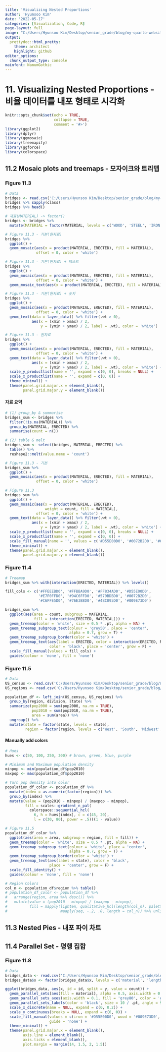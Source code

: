```yaml
---
title: 'Visualizing Nested Proportions'
author: 'Hyunsoo Kim'
date: '2022-05-17'
categories: [Visualization, Code, R]
page-layout: full
image: "C:/Users/Hyunsoo Kim/Desktop/senior_grade/blog/my-quarto-website/Data_Visualization/image/nested_proportion.png"
output:
  prettydoc::html_pretty:
    theme: architect
    highlight: github
editor_options: 
  chunk_output_type: console
mainfont: NanumGothic
---
```


# 11. Visualizing Nested Proportions - 비율 데이터를 내포 형태로 시각화

```r
knitr::opts_chunk$set(echo = TRUE,
                      collapse = TRUE,
                      comment = '#>')
library(ggplot2)
library(dplyr)
library(ggmosaic)
library(treemapify)
library(ggforce)
library(colorspace)
```

## 11.2 Mosaic plots and treemaps - 모자이크와 트리맵

### Figure 11.3

```r
# Data
bridges <- read.csv('C:/Users/Hyunsoo Kim/Desktop/senior_grade/blog/my-quarto-website/Data_Visualization/data/bridges.csv')
bridges %>% sapply(class)
bridges %>% head()

# 재료(MATERIAL) -> factor()
bridges <- bridges %>%
  mutate(MATERIAL = factor(MATERIAL, levels = c('WOOD', 'STEEL', 'IRON')))
```

```r
# Figure 11.3 - 기본(원자료)
bridges %>%
  ggplot() +
  geom_mosaic(aes(x = product(MATERIAL, ERECTED), fill = MATERIAL),
              offset = 0, color = 'white')

# Figure 11.3 - 기본(원자료) + 텍스트
bridges %>%
  ggplot() +
  geom_mosaic(aes(x = product(MATERIAL, ERECTED), fill = MATERIAL),
              offset = 0, color = 'white') +
  geom_mosaic_text(aes(x = product(MATERIAL, ERECTED), fill = MATERIAL))

# Figure 11.3 - 기본(원자료) + 숫자
bridges %>%
  ggplot() +
  geom_mosaic(aes(x = product(MATERIAL, ERECTED), fill = MATERIAL),
              offset = 0, color = 'white') +
  geom_text(data = layer_data() %>% filter(.wt > 0),
            aes(x = (xmin + xmax) / 2,
                y = (ymin + ymax) / 2, label = .wt), color = 'white')

# Figure 11.3 - 원자료
bridges %>%
  ggplot() +
  geom_mosaic(aes(x = product(MATERIAL, ERECTED), fill = MATERIAL),
              offset = 0, color = 'white') +
  geom_text(data = layer_data() %>% filter(.wt > 0),
            aes(x = (xmin + xmax) / 2,
                y = (ymin + ymax) / 2, label = .wt), color = 'white') +
  scale_y_productlist(name = '', expand = c(0, 0), breaks = NULL) +
  scale_x_productlist(name = '', expand = c(0, 0)) +
  theme_minimal() +
  theme(panel.grid.major.x = element_blank(),
        panel.grid.major.y = element_blank())
```

#### 자료 요약

```r
# (1) group_by & summarise
bridges_sum <- bridges %>%
  filter(!is.na(MATERIAL)) %>%
  group_by(MATERIAL, ERECTED) %>%
  summarise(count = n())

# (2) table & melt
bridges_sum <- select(bridges, MATERIAL, ERECTED) %>%
  table() %>%
  reshape2::melt(value.name = 'count')

# Figure 11.3 - 기본
bridges_sum %>%
  ggplot() +
  geom_mosaic(aes(x = product(MATERIAL, ERECTED), fill = MATERIAL),
              offset = 0, color = 'white')

# Figure 11.3
bridges_sum %>%
  ggplot() +
  geom_mosaic(aes(x = product(MATERIAL, ERECTED), 
                  weight = count, fill = MATERIAL),
              offset = 0, color = 'white') +
  geom_text(data = layer_data() %>% filter(.wt > 0),
            aes(x = (xmin + xmax) / 2,
                y = (ymin + ymax) / 2, label = .wt), color = 'white') +
  scale_y_productlist(name = '', expand = c(0, 0), breaks = NULL) +
  scale_x_productlist(name = '', expand = c(0, 0)) +
  scale_fill_manual(name = '', values = c('#D55E00D0', '#0072B2D0', '#009E73D0'))
  theme_minimal() +
  theme(panel.grid.major.x = element_blank(),
        panel.grid.major.y = element_blank())
```

### Figure 11.4

```r
# Treemap
bridges_sum %>% with(interaction(ERECTED, MATERIAL)) %>% levels()

fill_cols <- c('#FFEEEBD0', '#FFBBA9D0', '#FF834AD0', '#D55E00D0', 
               '#E7F0FFD0', '#94C6FFD0', '#579BDBD0', '#0072B2D0', 
               '#C6FFE5D0', '#76E3B8D0', '#4BC095D0', '#009E73D0')

bridges_sum %>%
  ggplot(aes(area = count, subgroup = MATERIAL,
             fill = interaction(ERECTED, MATERIAL))) +
  geom_treemap(color = 'white', size = 0.5 * .pt, alpha = NA) +
  geom_treemap_subgroup_text(colour = 'grey50', place = 'center',
                             alpha = 0.7, grow = T) +
  geom_treemap_subgroup_border(color = 'white') +
  geom_treemap_text(aes(label = ERECTED, color = interaction(ERECTED, MATERIAL)),
                    color = 'black', place = 'center', grow = F) +
  scale_fill_manual(values = fill_cols) +
  guides(colour = 'none', fill = 'none')
```

### Figure 11.5

```r
# Data
US_census <- read.csv('C:/Users/Hyunsoo Kim/Desktop/senior_grade/blog/my-quarto-website/Data_Visualization/data/US_census.csv')
US_regions <- read.csv('C:/Users/Hyunsoo Kim/Desktop/senior_grade/blog/my-quarto-website/Data_Visualization/data/US_regions.csv')

population_df <- left_join(US_census, US_regions) %>%
  group_by(region, division, state) %>%
  summarize(pop2000 = sum(pop2000, na.rm = TRUE),
            pop2010 = sum(pop2010, na.rm = TRUE),
            area = sum(area)) %>%
  ungroup() %>%
  mutate(state = factor(state, levels = state),
         region = factor(region, levels = c('West', 'South', 'Midwest', 'Northeast')))
```

#### Manually add colors

```r
# Hues
hues <- c(50, 100, 250, 300) # brown, green, blue, purple

# Minimum and Maximum population density
minpop <- min(population_df$pop2010)
maxpop <- max(population_df$pop2010)

# Turn pop density into color
population_df_color <- population_df %>%
  mutate(index = as.numeric(factor(region))) %>%
  group_by(index) %>%
  mutate(value = (pop2010 - minpop) / (maxpop - minpop),
         fill = scales::gradient_n_pal(
           colorspace::sequential_hcl(
             6, h = hues[index], c = c(45, 20),
             l = c(30, 80), power = .5))(1 - value))
```

```r
# Figure 11.5
population_df_color %>%
  ggplot(aes(area = area, subgroup = region, fill = fill)) +
  geom_treemap(color = 'white', size = 0.5 * .pt, alpha = NA) +
  geom_treemap_subgroup_text(colour = 'white', place = 'center',
                             alpha = 0.7, grow = T) +
  geom_treemap_subgroup_border(color = 'white') +
  geom_treemap_text(aes(label = state), color = 'black',
                    place = 'center', grow = F) +
  scale_fill_identity() +
  guides(colour = 'none', fill = 'none')

# Region Colors
col_n <- population_df$region %>% table()
# population_df_color <- population_df %>%
#   arrange(region, area %>% desc()) %>%
#   mutate(value = (pop2010 - minpop) / (maxpop - minpop),
#          fill = mapply(lighten, qualitative_hcl(length(col_n), palette = 'Dark 3'),
#                        maaply(seq, -.2, .8, length = col_n)) %>% unlist())
```

## 11.3 Nested Pies - 내포 파이 차트

## 11.4 Parallel Set - 평행 집합

### Figure 11.8

```r
# Data
bridges_data <- read.csv('C:/Users/Hyunsoo Kim/Desktop/senior_grade/blog/my-quarto-website/Data_Visualization/data/bridges_data.csv')
bridges_data$x <- factor(bridges_data$x, levels = c('material', 'length', 'erected', 'river'))

ggplot(bridges_data, aes(x, id = id, split = y, value = count)) +
  geom_parallel_sets(aes(fill = material), alpha = 0.5, axis.width = 0.13) +
  geom_parallel_sets_axes(axis.width = 0.1, fill = 'grey80', color = 'grey80') +
  geom_parallel_sets_labels(color = 'black', size = 10 / .pt, angle = 90) +
  scale_x_discrete(name = NULL, expand = c(0, 0.2)) +
  scale_y_continuous(breaks = NULL, expand = c(0, 0)) +
  scale_fill_manual(values = c(iron = '#D55E00D0', wood = '#009E73D0', steel = '#0072B2D0'),
                    guide = 'none') + 
  theme_minimal() +
  theme(panel.grid.major.x = element_blank(),
        axis.line = element_blank(),
        axis.ticks = element_blank(),
        plot.margin = margin(14, 1.5, 2, 1.5))
```

